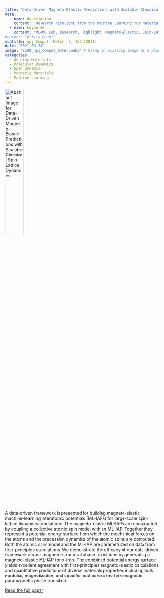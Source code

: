 ```yaml
---
title: "Data-Driven Magneto-Elastic Predictions with Scalable Classical Spin-Lattice Dynamics"
meta:
  - name: description
    content: "Research highlight from the Machine Learning for Materials Design (ML4MD) Lab: Data-Driven Magneto-Elastic Predictions with Scalable Classical Spin-Lattice Dynamics."
  - name: keywords
    content: "ML4MD Lab, Research, Highlight, Magneto-Elastic, Spin-Lattice Dynamics, Machine Learning"
#author: "Attila Cangi"
subtitle: npj Comput. Mater. 7, 153 (2021)
date: "2021-09-28"
image: "2109_npj_comput_mater.webp" # Using an existing image as a placeholder
categories:
  - Quantum Materials
  - Molecular Dynamics
  - Spin Dynamics
  - Magnetic Materials
  - Machine Learning
---
```

![](2109_npj_comput_mater.webp){.overview-thumbnail alt="Abstract image for Data-Driven Magneto-Elastic Predictions with Scalable Classical Spin-Lattice Dynamics" width="35%"}

A data-driven framework is presented for building magneto-elastic machine-learning interatomic potentials (ML-IAPs) for large-scale spin-lattice dynamics simulations. The magneto-elastic ML-IAPs are constructed by coupling a collective atomic spin model with an ML-IAP. Together they represent a potential energy surface from which the mechanical forces on the atoms and the precession dynamics of the atomic spins are computed. Both the atomic spin model and the ML-IAP are parametrized on data from first-principles calculations. We demonstrate the efficacy of our data-driven framework across magneto-structural phase transitions by generating a magneto-elastic ML-IAP for α-iron. The combined potential energy surface yields excellent agreement with first-principles magneto-elastic calculations and quantitative predictions of diverse materials properties including bulk modulus, magnetization, and specific heat across the ferromagnetic–paramagnetic phase transition.


[Read the full paper](https://doi.org/10.1038/s41524-021-00617-2){target="_blank"}
